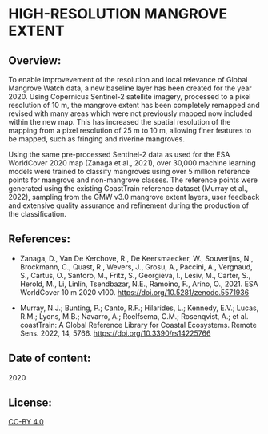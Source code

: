 
# HIGH-RESOLUTION MANGROVE EXTENT

## Overview:

To enable improvevement of the resolution and local relevance of Global Mangrove Watch data, a new baseline layer has been created for the year 2020. Using Copernicus Sentinel-2 satellite imagery, processed to a pixel resolution of 10 m, the mangrove extent has been completely remapped and revised with many areas which were not previously mapped now included within the new map. This has increased the spatial resolution of the mapping from a pixel resolution of 25 m to 10 m, allowing finer features to be mapped, such as fringing and riverine mangroves.

Using the same pre-processed Sentinel-2 data as used for the ESA WorldCover 2020 map (Zanaga et al., 2021), over 30,000 machine learning models were trained to classify mangroves using over 5 million reference points for mangrove and non-mangrove classes. The reference points were generated using the existing CoastTrain reference dataset (Murray et al., 2022), sampling from the GMW v3.0 mangrove extent layers, user feedback and extensive quality assurance and refinement during the production of the classification.

## References:

- Zanaga, D., Van De Kerchove, R., De Keersmaecker, W., Souverijns, N., Brockmann, C., Quast, R., Wevers, J., Grosu, A., Paccini, A., Vergnaud, S., Cartus, O., Santoro, M., Fritz, S., Georgieva, I., Lesiv, M., Carter, S., Herold, M., Li, Linlin, Tsendbazar, N.E., Ramoino, F., Arino, O., 2021. ESA WorldCover 10 m 2020 v100. <a href="https://doi.org/10.5281/zenodo.5571936" target="_blank" rel="noopener noreferrer">https://doi.org/10.5281/zenodo.5571936</a>

- Murray, N.J.; Bunting, P.; Canto, R.F.; Hilarides, L.; Kennedy, E.V.; Lucas, R.M.; Lyons, M.B.; Navarro, A.; Roelfsema, C.M.; Rosenqvist, A.; et al. coastTrain: A Global Reference Library for Coastal Ecosystems. Remote Sens. 2022, 14, 5766. <a href="https://doi.org/10.3390/rs14225766" target="_blank" rel="noopener noreferrer">https://doi.org/10.3390/rs14225766</a>

## Date of content:

2020

## License:

<a href="https://creativecommons.org/licenses/by/4.0/" target="_blank" rel="noopener noreferrer">
  CC-BY 4.0
</a>

